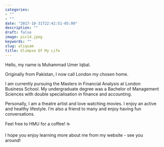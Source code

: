 ```yaml
---
categories:
- ""
- ""
date: "2017-10-31T22:42:51-05:00"
description: ""
draft: false
image: pic14.jpeg
keywords: ""
slug: aliquam
title: Glimpse Of My Life
---
```


Hello, my name is Muhammad Umer Iqbal. 

Originally from Pakistan, I now call London my chosen home. 

I am currently pursuing the Masters in Financial Analysis at London Business School. My undergraduate degree was a Bachelor of Management Sciences with double specialisation in finance and accounting. 

Personally, I am a theatre artist and love watching movies. I enjoy an active and healthy lifestyle. I’m also a friend to many and enjoy having fun conversations. 

Feel free to HMU for a coffee! ☕️ 

I hope you enjoy learning more about me from my website - see you around!